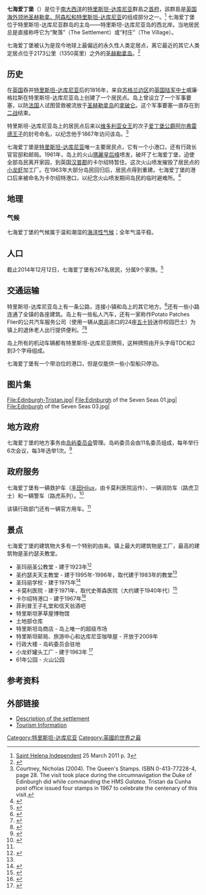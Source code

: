 {{noteTA
|1=zh-cn:路虎;zh-hk:越野路華;zh-tw:荒原路華;<!--汽車品牌-->
|2=zh-tw:亞森欣;zh-cn:阿森松;zh-hk:阿森松;
|3=zh-tw:垂斯坦昆哈;zh-cn:特里斯坦-达库尼亚;zh-hk:特里斯坦達庫尼亞;
|4=zh-tw:聖赫勒拿、亞森欣與垂斯坦昆哈;zh-cn:圣赫勒拿、阿森松和特里斯坦-达库尼亚;zh-hk:聖赫勒拿、阿森松與特里斯坦達庫尼亞;
|5=zh-hans:特里斯坦; zh-tw:崔斯坦; zh-hk:特里斯坦;
}}
{{Infobox settlement
|name                   = 七海爱丁堡<br>Edinburgh of the Seven Seas
|other_name             = <small>"The Settlement"</small><br><small>"The Village"</small>
|image_skyline          = Tristan da Cunha4.jpg
|imagesize              = 250px
|image_caption          = 七海爱丁堡的房屋
|image_map              = TristandC-pos.png
|map_width              = 250px
|subdivision_type       = 国家
|subdivision_name       = {{flag|United Kingdom}}
|subdivision_type1      = [[英国海外领地|海外领地]]
|subdivision_name1      = {{Flag|Saint Helena, Ascension and Tristan da Cunha}}
|subdivision_type2      = 岛屿
|subdivision_name2      = {{Flag|Tristan da Cunha}}
|established_title      = 首次有人定居
|established_date       = 1816年
|established_title1     = 命名
|established_date1      = 1867年
|named_after            = [[Alfred_of_Saxe-Coburg-Gotha|Alfred, Duke of Edinburgh]]
|founder                = 威廉·格拉斯（William Glass，[[英国陆军|英国陆军]][[中士|中士]]）
|latd=37 |latm=4 |lats=2.2 |latNS=S
|longd=12 |longm=18 |longs=36 |longEW=W
|coordinates_type       = region:SH_type:city(264)
|population_as_of       = 2016
|population_total       = 268
|timezone1              = GMT
|utc_offset1            = +0
|area_code              = +290 8xxx
}}

'''七海爱丁堡'''（{{lang-en|Edinburgh of the Seven Seas}}）是位于[[大西洋|南大西洋]]的[[特里斯坦-达库尼亚|特里斯坦-达库尼亚]]群島之[[首府|首府]]，該群島是[[英国海外领地|英国海外领地]][[圣赫勒拿、阿森松和特里斯坦-达库尼亚|圣赫勒拿、阿森松和特里斯坦-达库尼亚]]的组成部分之一。<ref>[http://www.saint.fm/independent/20110325.pdf Saint Helena Independent] {{Wayback|url=http://www.saint.fm/independent/20110325.pdf |date=20110720172747 }} 25 March 2011 p. 3</ref> 七海爱丁堡位于特里斯坦-达库尼亚群岛的主岛——特里斯坦-达库尼亚岛的西北岸。当地居民总是直接称呼它为“聚落”（The Settlement）或“村庄”（The Village）。

七海爱丁堡被认为是现今地球上最偏远的永久性人类定居点，离它最近的其它人类定居点位于2173公里（1350英里）之外的[[圣赫勒拿岛|圣赫勒拿岛]]。<ref>{{Cite web|url = http://www.tristandc.com/settlement.php|title = The Tristan da Cunha Settlement of Edinburgh of the Seven Seas|accessdate = 2014-12-14|archive-date = 2015-02-18|archive-url = https://web.archive.org/web/20150218170034/http://www.tristandc.com/settlement.php|dead-url = no}}</ref>

==历史==

在[[英国|英国]]吞并[[特里斯坦-达库尼亚|特里斯坦-达库尼亚]]后的1816年，来自[[苏格兰边区|苏格兰边区]]的[[英国陆军|英国陆军]][[中士|中士]]威廉·格拉斯在特里斯坦-达库尼亚岛上创建了一个居民点。岛上曾设立了一个军事要塞，以防[[法国|法国]]人试图营救被流放于[[圣赫勒拿岛|圣赫勒拿岛]]的[[拿破仑|拿破仑]]。这个军事要塞一直存在到[[二战|二战]]结束。

特里斯坦-达库尼亚岛上的居民点后来以[[维多利亚女王|维多利亚女王]]的次子[[爱丁堡公爵|爱丁堡公爵]][[阿尔弗雷德_(萨克森-科堡-哥达公爵)|阿尔弗雷德王子]]的封号命名，以纪念他于1867年访问该岛。<ref>Courtney, Nicholas (2004). The Queen's Stamps. ISBN 0-413-77228-4, page 28. The visit took place during the circumnavigation the Duke of Edinburgh did while commanding the HMS ''Galatea''. Tristan da Cunha post office issued four stamps in 1967 to celebrate the centenary of this visit.</ref>

七海爱丁堡是[[特里斯坦-达库尼亚|特里斯坦-达库尼亚]]唯一主要居民点，它有一个小港口，还有行政长官官邸和邮局。1961年，岛上的火山[[瑪麗皇后峰|瑪麗皇后峰]]喷发，破坏了七海爱丁堡，迫使全部岛民离开家园，到英国[[汉普郡|汉普郡]]的卡尔绍特暂住。这次火山喷发摧毁了居民点的[[小龙虾|小龙虾]]加工厂。在1963年大部分岛民回归后，居民点得到重建。七海爱丁堡的港口后来被命名为卡尔绍特港口，以纪念火山喷发期间岛民的临时避难所。<ref>{{Cite web |url=http://www.tristandc.com/harbour.php |title=Calshot Harbour |accessdate=2014-12-14 |archive-date=2015-05-12 |archive-url=https://web.archive.org/web/20150512013938/http://www.tristandc.com/harbour.php |dead-url=no }}</ref>

==地理==

===气候===

七海爱丁堡的气候属于温和潮湿的[[海洋性气候|海洋性气候]]；全年气温平稳。
{{Weather box
|location = 七海爱丁堡
|metric first = yes
|single line = yes
|Jan high C = 20
|Feb high C = 21
|Mar high C = 20
|Apr high C = 18
|May high C = 17
|Jun high C = 15
|Jul high C = 14
|Aug high C = 14
|Sep high C = 14
|Oct high C = 15
|Nov high C = 17
|Dec high C = 19
|year high C = 
|Jan low C = 16
|Feb low C = 17
|Mar low C = 16
|Apr low C = 15
|May low C = 13
|Jun low C = 11
|Jul low C = 11
|Aug low C = 10
|Sep low C = 10
|Oct low C = 11
|Nov low C = 13
|Dec low C = 15
|year low C = 
|Jan precipitation mm = 93
|Feb precipitation mm = 113
|Mar precipitation mm = 121
|Apr precipitation mm = 129
|May precipitation mm = 155
|Jun precipitation mm = 160
|Jul precipitation mm = 160
|Aug precipitation mm = 175
|Sep precipitation mm = 169
|Oct precipitation mm = 151
|Nov precipitation mm = 128
|Dec precipitation mm = 127
|year precipitation mm = 1681
|Jan rain days = 18
|Feb rain days = 16
|Mar rain days = 17
|Apr rain days = 20
|May rain days = 23
|Jun rain days = 23
|Jul rain days = 25
|Aug rain days = 26
|Sep rain days = 24
|Oct rain days = 22
|Nov rain days = 18
|Dec rain days = 19
|year rain days = 251
|Jan sun = 139.5
|Feb sun = 142.8
|Mar sun = 145.7
|Apr sun = 129
|May sun = 108.5
|Jun sun = 99
|Jul sun = 105.4
|Aug sun = 105.4
|Sep sun = 120
|Oct sun = 133.3
|Nov sun = 138
|Dec sun = 130.2
|year sun = 1496.8
|source 1 = ClimaTemps.com<ref name="ClimaTemps.com">{{cite web
  |url=http://www.tristan-da-cunha.climatemps.com/
  |title=Climate Data
  |accessdate=12 January 2012
  |publisher=climatetemp.info
  |archive-url=https://web.archive.org/web/20141219161149/http://www.tristan-da-cunha.climatemps.com/
  |archive-date=2014-12-19
  |dead-url=yes
  }}</ref>
|date=August 2010
}}

==人口==
截止2014年12月12日，七海爱丁堡有267名居民，分属9个家族。<ref>{{cite web|url=http://www.tristandc.com/familynews.php|title=Tristan da Cunha Family News|accessdate=2014-12-20|archive-date=2019-04-29|archive-url=https://web.archive.org/web/20190429190220/https://tristandc.com/familynews.php|dead-url=yes}}</ref>

==交通运输==

特里斯坦-达库尼亚岛上有一条公路，连接小镇和岛上的其它地方。<ref>{{Cite web|url = http://www.tristandc.com/visitsexcursions.php|title = Visitor Excursions|accessdate = 2014-12-14|archive-date = 2015-03-05|archive-url = https://web.archive.org/web/20150305055428/http://www.tristandc.com/visitsexcursions.php|dead-url = no}}</ref>还有一些小路连通了全镇的各座建筑。岛上有一些私人汽车，还有一家称作Potato Patches Flier的公共汽车服务公司（使用一辆从[[南非|南非]]进口的24座[[五十铃|五十铃]]迷你校园巴士）为镇上的退休老人出行提供便利。<ref>{{cite web |url=http://www.tristantimes.com/art_4512_56_8_1.html |title=Tristan gets bus for pensioners |access-date=2014-12-14 |archive-url=https://web.archive.org/web/20141031101436/http://www.tristantimes.com/art_4512_56_8_1.html |archive-date=2014-10-31 |dead-url=yes }}</ref><ref>{{cite web |url=http://www.tristandc.com/newstransport.php |title=Tristan da Cunha Transport News |accessdate=2014-12-14 |archive-date=2015-04-25 |archive-url=https://web.archive.org/web/20150425234608/http://www.tristandc.com/newstransport.php |dead-url=yes }}</ref>

岛上所有的机动车辆都有特里斯坦-达库尼亚牌照，这种牌照由开头字母TDC和2到3个字母组成。

七海爱丁堡有一个带泊位的港口，但是仅能供一些小型船只停泊。

==图片集==

<gallery>
File:Edinburgh-Tristan.jpg|
File:Edinburgh of the Seven Seas 01.jpg|
File:Edinburgh of the Seven Seas 03.jpg|
</gallery>

==地方政府==

七海爱丁堡的地方事务由[[特里斯坦-达库尼亚岛屿委员会|岛屿委员会]]管理。岛屿委员会由11名委员组成，每年举行6次会议，每3年选举1次。<ref>{{cite web|url=http://capital.osd.wednet.edu/media/capital/library/pdf/tristan_da_cunha.pdf|title=Tristan da Cunha|deadurl=yes|archiveurl=https://web.archive.org/web/20140114222251/http://capital.osd.wednet.edu/media/capital/library/pdf/tristan_da_cunha.pdf|archivedate=2014-01-14|accessdate=2014-12-14}}</ref>

==政府服务==

七海爱丁堡有一辆救护车（[[丰田Hilux|丰田Hilux]]，由卡莫利医院运作）、一辆消防车（路虎卫士）和一辆警车（路虎系列）。<ref name="#1">{{cite web|url=http://www.tristandc.com/newstransport.php|title=Tristan da Cunha Transport News|accessdate=2014-12-14|archive-date=2015-04-25|archive-url=https://web.archive.org/web/20150425234608/http://www.tristandc.com/newstransport.php|dead-url=yes}}</ref> 

该镇行政部门还有一辆官方用车。<ref name="#1"/>

==景点==

七海爱丁堡的建筑物大多有一个特别的由来。镇上最大的建筑物是工厂，最高的建筑物是圣约瑟夫教堂。

* 圣玛丽圣公教堂 - 建于1923年<ref name="#2">{{cite web |url=http://www.tristandc.com/churches.php |title=The Churches of Tristan da Cunha |accessdate=2014-12-14 |archive-date=2015-02-19 |archive-url=https://web.archive.org/web/20150219042918/http://www.tristandc.com/churches.php |dead-url=no }}</ref>
* 圣约瑟夫天主教堂 - 建于1995年-1996年，取代建于1983年的教堂<ref name="#2"/>
* 圣玛丽学校 - 建于1975年<ref>{{cite web |url=http://www.tristandc.com/school.php |title=St Mary's School |accessdate=2014-12-14 |archive-date=2009-03-25 |archive-url=https://web.archive.org/web/20090325072658/http://www.tristandc.com/school.php |dead-url=no }}</ref>
* 卡莫利医院 - 建于1971年，取代史蒂森医院（大约建于1940年代）<ref>{{cite web  |url=http://www.tristandc.com/hospital.php  |title=Camogli Hospital  |accessdate=2014-12-14  |archive-date=2015-02-19  |archive-url=https://web.archive.org/web/20150219042710/http://www.tristandc.com/hospital.php  |dead-url=no  }}</ref>
* 卡尔绍特港口 - 建于1967年<ref>{{cite web |url=http://www.tristandc.com/harbour.php |title=Calshot Harbour |accessdate=2014-12-14 |archive-date=2015-05-12 |archive-url=https://web.archive.org/web/20150512013938/http://www.tristandc.com/harbour.php |dead-url=no }}</ref>
* 菲利普王子礼堂和信天翁酒吧
* 特里斯坦茅草屋博物馆 
* 土地部仓库
* 特里斯坦岛商店 - 岛上唯一的超级市场
* 特里斯坦邮局、旅游中心和达库尼亚咖啡屋 - 开放于2009年
* 行政大楼 - 岛屿委员会驻地
* 小龙虾罐头工厂 - 建于1963年 <ref>{{cite web |url=http://www.tristandc.com/economyfishing.php |title=Tristan Fishing Industry |accessdate=2014-12-14 |archive-date=2014-10-20 |archive-url=https://web.archive.org/web/20141020044407/http://www.tristandc.com/economyfishing.php |dead-url=no }}</ref>
* 61年公园 - 火山公园

==参考资料==
{{Reflist}}

==外部链接==
* [http://www.tristandc.com/settlement.php Description of the settlement]{{Wayback|url=http://www.tristandc.com/settlement.php |date=20150218170034 }}
* [http://members.virtualtourist.com/m/28be5/1075/9/ Tourism Information]{{Wayback|url=http://members.virtualtourist.com/m/28be5/1075/9/ |date=20170106201949 }}

[[Category:特里斯坦-达库尼亚|Category:特里斯坦-达库尼亚]]
[[Category:英國的世界之最|Category:英國的世界之最]]